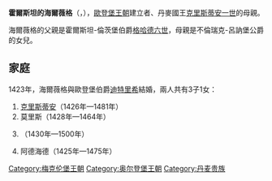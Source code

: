 {{Multiple issues|
{{Unreferenced|time=2020-09-15T14:41:24+00:00}}
{{Expand language|1=de|time=2020-09-16T01:16:43+00:00}}
}}
{{Infobox noble
| name       = 霍爾斯坦的海爾薇格
| title      = 歐登堡伯爵夫人
| image      = Hedewig af Holsten (Rosenborg).JPG
| birth_date = 1398年
| death_date = {{death year and age|1436|1398}}
| father     = [[格哈德六世_(霍爾斯坦-倫茨堡)|霍爾斯坦-倫茨堡伯爵格哈德六世]]
| mother     = [[不倫瑞克-呂訥堡的卡塔里娜·伊莉莎白|不倫瑞克-呂訥堡的卡塔里娜·伊莉莎白]]
}}
'''霍爾斯坦的海爾薇格'''（{{lang-de|Heilwig von Holstein}}，{{bd|1398年||1436年|}}），[[歐登堡王朝|歐登堡王朝]]建立者、丹麥國王[[克里斯蒂安一世|克里斯蒂安一世]]的母親。

海爾薇格的父親是霍爾斯坦-倫茨堡伯爵[[格哈德六世_(霍爾斯坦-倫茨堡)|格哈德六世]]，母親是不倫瑞克-呂訥堡公爵{{le|馬格努斯二世 (不倫瑞克-呂訥堡)|Magnus II, Duke of Brunswick-Lüneburg|馬格努斯二世}}的女兒{{le|卡塔里娜·伊莉莎白|Catherine Elisabeth of Brunswick}}。

== 家庭 ==
1423年，海爾薇格與歐登堡伯爵[[歐登堡的迪特里希|迪特里希]]結婚，兩人共有3子1女：
# [[克里斯蒂安一世|克里斯蒂安]]（1426年—1481年）
# 莫里斯（1428年—1464年）
# {{le|格哈德六世 (歐登堡)|Gerhard VI, Count of Oldenburg|格哈德}}（1430年—1500年）
# 阿德海德（1425年—1475年）

[[Category:梅克伦堡王朝|Category:梅克伦堡王朝]]
[[Category:奥尔登堡王朝|Category:奥尔登堡王朝]]
[[Category:丹麦贵族|Category:丹麦贵族]]